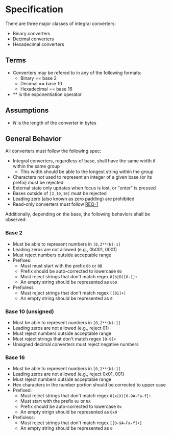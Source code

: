 
<Meta title="Converters/UnsignedIntegralConverter/Docs" />

<style>{`
  .subheading {
    --mediumdark: '#999999';
    font-weight: 900;
    font-size: 13px;
    color: #999;
    letter-spacing: 6px;
    line-height: 24px;
    text-transform: uppercase;
    margin-bottom: 12px;
    margin-top: 40px;
  }

  .link-list {
    display: grid;
    grid-template-columns: 1fr;
    grid-template-rows: 1fr 1fr;
    row-gap: 10px;
  }

  @media (min-width: 620px) {
    .link-list {
      row-gap: 20px;
      column-gap: 20px;
      grid-template-columns: 1fr 1fr;
    }
  }

  @media all and (-ms-high-contrast:none) {
  .link-list {
      display: -ms-grid;
      -ms-grid-columns: 1fr 1fr;
      -ms-grid-rows: 1fr 1fr;
    }
  }

  .link-item {
    display: block;
    padding: 20px 30px 20px 15px;
    border: 1px solid #00000010;
    border-radius: 5px;
    transition: background 150ms ease-out, border 150ms ease-out, transform 150ms ease-out;
    color: #333333;
    display: flex;
    align-items: flex-start;
  }

  .link-item:hover {
    border-color: #1EA7FD50;
    transform: translate3d(0, -3px, 0);
    box-shadow: rgba(0, 0, 0, 0.08) 0 3px 10px 0;
  }

  .link-item:active {
    border-color: #1EA7FD;
    transform: translate3d(0, 0, 0);
  }

  .link-item strong {
    font-weight: 700;
    display: block;
    margin-bottom: 2px;
  }
  
  .link-item img {
    height: 40px;
    width: 40px;
    margin-right: 15px;
    flex: none;
  }

  .link-item span {
    font-size: 14px;
    line-height: 20px;
  }

  .tip {
    display: inline-block;
    border-radius: 1em;
    font-size: 11px;
    line-height: 12px;
    font-weight: 700;
    background: #E7FDD8;
    color: #66BF3C;
    padding: 4px 12px;
    margin-right: 10px;
    vertical-align: top;
  }

  .tip-wrapper {
    font-size: 13px;
    line-height: 20px;
    margin-top: 40px;
    margin-bottom: 40px;
  }

  .tip-wrapper code {
    font-size: 12px;
    display: inline-block;
  }

  
`}</style>

# Specification
There are three major classes of integral converters:
* Binary converters
* Decimal converters
* Hexadecimal converters

## Terms
* Converters may be refered to in any of the following formats:
  * Binary == base 2
  * Decimal == base 10
  * Hexadecimal == base 16
* \*\* is the exponentiation operator

## Assumptions
* *N* is the length of the converter in bytes


## General Behavior
All converters must follow the following spec:
* Integral converters, regardless of base, shall have the same width if within the same group
  * This width should be able to the longest string within the group
* Characters not used to represent an integer of a given base (or its prefix) must be rejected
* External state only updates when focus is lost, or "enter" is pressed
* Bases outside of `[2,10,16]` must be rejected
* Leading zero (also known as zero padding) are prohibited
* Read-only converters must follow [REQ-1](https://gitlab.com/pep10/pepsuite/-/requirements_management/requirements)

Additionally, depending on the base, the following behaviors shall be observed: 

### Base 2
* Must be able to represent numbers in `[0,2**(N)-1]`
* Leading zeros are not allowed (e.g., 0b001, 0001)
* Must reject numbers outside acceptable range
* Prefixes:
  * Must must start with the prefix `0b` or `0B`
  * Prefix should be auto-corrected to lowercase `0b`
  * Must reject strings that don't match regex `0(b|B)[0-1]+`
  * An empty string should be represented as `0b0`
* Prefixless
  * Must reject strings that don't match regex `[[01]+]`
  * An empty string should be represented as `0`

### Base 10 (unsigned)
* Must be able to represent numbers in `[0,2**(N)-1]`
* Leading zeros are not allowed (e.g., reject 01)
* Must reject numbers outside acceptable range
* Must reject strings that don't match regex `[0-9]+`
* Unsigned decimal converters must reject negative numbers

### Base 16
* Must be able to represent numbers in `[0,2**(N)-1]`
* Leading zeros are not allowed (e.g., reject 0x01, 001)
* Must reject numbers outside acceptable range
* Hex characters in the number portion should be corrected to upper case
* Prefixed:
  * Must reject strings that don't match regex `0(x|X)[0-9A-Fa-f]+`
  * Must start with the prefix `0x` or `0X`
  * Prefix should be auto-corrected to lowercase `0x`
  * An empty strign should be represented as `0x0`
* Prefixless:
  * Must reject strings that don't match regex `[[0-9A-Fa-f]+]`
  * An empty string should be represented as `0`